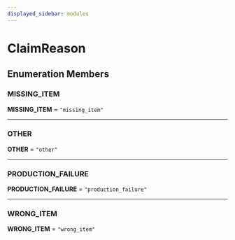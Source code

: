 ```yaml
---
displayed_sidebar: modules
---
```



# ClaimReason

## Enumeration Members

### MISSING\_ITEM

 **MISSING\_ITEM** = `"missing_item"`

___

### OTHER

 **OTHER** = `"other"`

___

### PRODUCTION\_FAILURE

 **PRODUCTION\_FAILURE** = `"production_failure"`

___

### WRONG\_ITEM

 **WRONG\_ITEM** = `"wrong_item"`
